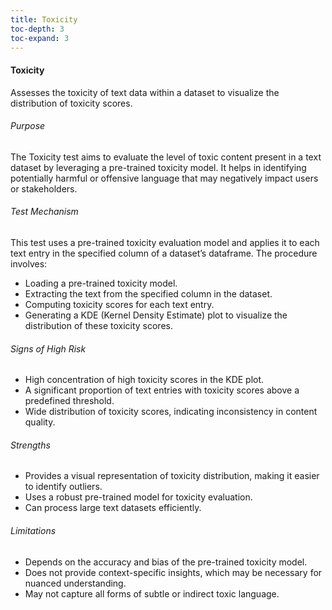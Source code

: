 ```yaml
---
title: Toxicity
toc-depth: 3
toc-expand: 3
---
```







#### Toxicity

Assesses the toxicity of text data within a dataset to visualize the distribution of toxicity scores.

###### Purpose

The Toxicity test aims to evaluate the level of toxic content present in a text dataset by leveraging a pre-trained
toxicity model. It helps in identifying potentially harmful or offensive language that may negatively impact users
or stakeholders.

###### Test Mechanism

This test uses a pre-trained toxicity evaluation model and applies it to each text entry in the specified column of
a dataset’s dataframe. The procedure involves:

- Loading a pre-trained toxicity model.
- Extracting the text from the specified column in the dataset.
- Computing toxicity scores for each text entry.
- Generating a KDE (Kernel Density Estimate) plot to visualize the distribution of these toxicity scores.

###### Signs of High Risk

- High concentration of high toxicity scores in the KDE plot.
- A significant proportion of text entries with toxicity scores above a predefined threshold.
- Wide distribution of toxicity scores, indicating inconsistency in content quality.

###### Strengths

- Provides a visual representation of toxicity distribution, making it easier to identify outliers.
- Uses a robust pre-trained model for toxicity evaluation.
- Can process large text datasets efficiently.

###### Limitations

- Depends on the accuracy and bias of the pre-trained toxicity model.
- Does not provide context-specific insights, which may be necessary for nuanced understanding.
- May not capture all forms of subtle or indirect toxic language.




 